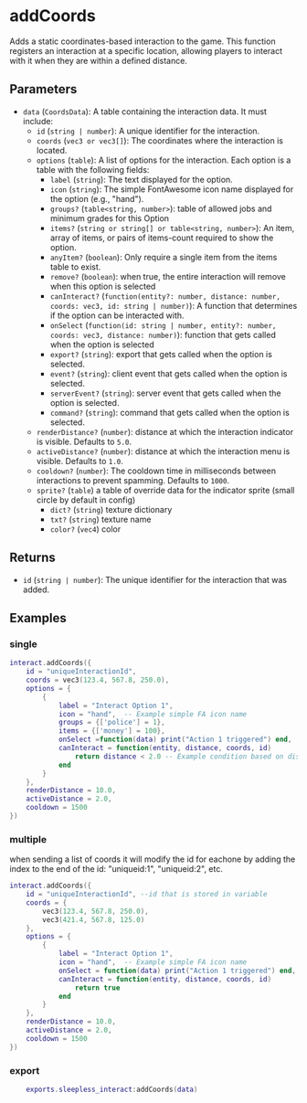 
# addCoords

Adds a static coordinates-based interaction to the game. This function registers an interaction at a specific location, allowing players to interact with it when they are within a defined distance.

## Parameters

- `data` (`CoordsData`): A table containing the interaction data. It must include:
  - `id` (`string | number`): A unique identifier for the interaction.
  - `coords` (`vec3 or vec3[]`): The coordinates where the interaction is located.
  - `options` (`table`): A list of options for the interaction. Each option is a table with the following fields:
    - `label` (`string`): The text displayed for the option.
    - `icon` (`string`): The simple FontAwesome icon name displayed for the option (e.g., "hand").
    - `groups?` (`table<string, number>`): table of allowed jobs and minimum grades for this Option
    - `items?` (`string or string[] or table<string, number>`): An item, array of items, or pairs of items-count required to show the option.
    - `anyItem?` (`boolean`): Only require a single item from the items table to exist.
    - `remove?` (`boolean`): when true, the entire interaction will remove when this option is selected
    - `canInteract?` (`function(entity?: number, distance: number, coords: vec3, id: string | number)`): A function that determines if the option can be interacted with.
    - `onSelect` (`function(id: string | number, entity?: number, coords: vec3, distance: number)`): function that gets called when the option is selected
    - `export?` (`string`): export that gets called when the option is selected.
    - `event?` (`string`): client event that gets called when the option is selected.
    - `serverEvent?` (`string`): server event that gets called when the option is selected.
    - `command?` (`string`): command that gets called when the option is selected.
  - `renderDistance?` (`number`): distance at which the interaction indicator is visible. Defaults to `5.0`.
  - `activeDistance?` (`number`): distance at which the interaction menu is visible. Defaults to `1.0`.
  - `cooldown?` (`number`): The cooldown time in milliseconds between interactions to prevent spamming. Defaults to `1000`.
  - `sprite?` (`table`) a table of override data for the indicator sprite (small circle by default in config)
    - `dict?` (`string`) texture dictionary
    - `txt?` (`string`) texture name
    - `color?` (`vec4`) color

## Returns

- `id` (`string | number`): The unique identifier for the interaction that was added.

## Examples

### single

```lua
interact.addCoords({
    id = "uniqueInteractionId",
    coords = vec3(123.4, 567.8, 250.0),
    options = {
        {
            label = "Interact Option 1",
            icon = "hand",  -- Example simple FA icon name
            groups = {['police'] = 1},
            items = {['money'] = 100},
            onSelect =function(data) print("Action 1 triggered") end,
            canInteract = function(entity, distance, coords, id)
                return distance < 2.0 -- Example condition based on distance
            end
        }
    },
    renderDistance = 10.0,
    activeDistance = 2.0,
    cooldown = 1500
})
```

### multiple

<Callout type="warning">
    when sending a list of coords it will modify the id for eachone by adding the index to the end of the id: "uniqueid:1", "uniqueid:2", etc.
</Callout>

```lua
interact.addCoords({
    id = "uniqueInteractionId", --id that is stored in variable
    coords = {
        vec3(123.4, 567.8, 250.0),
        vec3(421.4, 567.8, 125.0)
    },
    options = {
        {
            label = "Interact Option 1",
            icon = "hand",  -- Example simple FA icon name
            onSelect = function(data) print("Action 1 triggered") end,
            canInteract = function(entity, distance, coords, id)
                return true
            end
        }
    },
    renderDistance = 10.0,
    activeDistance = 2.0,
    cooldown = 1500
})
```

### export

```lua
    exports.sleepless_interact:addCoords(data)
```